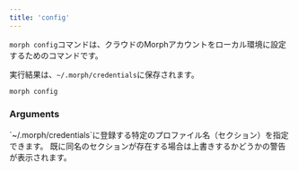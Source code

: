 ```yaml
---
title: 'config'
---
```


`morph config`コマンドは、クラウドのMorphアカウントをローカル環境に設定するためのコマンドです。

実行結果は、`~/.morph/credentials`に保存されます。

```bash Shell
morph config
```

### Arguments

<ParamField body="--profile" type="str" requered={false}>
`~/.morph/credentials`に登録する特定のプロファイル名（セクション）を指定できます。
既に同名のセクションが存在する場合は上書きするかどうかの警告が表示されます。
</ParamField>